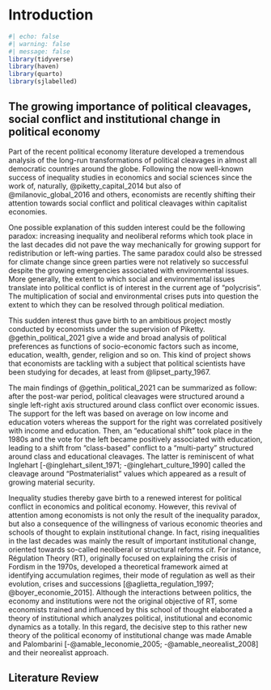 # Introduction


```r
#| echo: false
#| warning: false
#| message: false
library(tidyverse)
library(haven)
library(quarto)
library(sjlabelled)

```

## The growing importance of political cleavages, social conflict and institutional change in political economy

Part of the recent political economy literature developed a tremendous analysis of the long-run transformations of political cleavages in almost all democratic countries around the globe. Following the now well-known success of inequality studies in economics and social sciences since the work of, naturally, @piketty_capital_2014 but also of @milanovic_global_2016 and others, economists are recently shifting their attention towards social conflict and political cleavages within capitalist economies.

One possible explanation of this sudden interest could be the following paradox: increasing inequality and neoliberal reforms which took place in the last decades did not pave the way mechanically for growing support for redistribution or left-wing parties. The same paradox could also be stressed for climate change since green parties were not relatively so successful despite the growing emergencies associated with environmental issues. More generally, the extent to which social and environmental issues translate into political conflict is of interest in the current age of "polycrisis". The multiplication of social and environmental crises puts into question the extent to which they can be resolved through political mediation. 

This sudden interest thus gave birth to an ambitious project mostly conducted by economists under the supervision of Piketty. @gethin_political_2021 give a wide and broad analysis of political preferences as functions of socio-economic factors such as income, education, wealth, gender, religion and so on. This kind of project shows that economists are tackling with a subject that political scientists have been studying for decades, at least from @lipset_party_1967. 

The main findings of @gethin_political_2021 can be summarized as follow: after the post-war period, political cleavages were structured around a single left-right axis structured around class conflict over economic issues. The support for the left was based on average on low income and education voters whereas the support for the right was correlated positively with income and education. Then, an "educational shift" took place in the 1980s and the vote for the left became positively associated with education, leading to a shift from "class-based" conflict to a "multi-party" structured around class and educational cleavages. The latter is reminiscent of what Inglehart [-@inglehart_silent_1971; -@inglehart_culture_1990] called the cleavage around "Postmaterialist" values which appeared as a result of growing material security.

Inequality studies thereby gave birth to a renewed interest for political conflict in economics and political economy. However, this revival of attention among economists is not only the result of the inequality paradox, but also a consequence of the willingness of various economic theories and schools of thought to explain institutional change. In fact, rising inequalities in the last decades was mainly the result of important institutional change, oriented towards so-called neoliberal or structural reforms *cit*. For instance, Régulation Theory (RT), originally focused on explaining the crisis of Fordism in the 1970s, developed a theoretical framework aimed at identifying accumulation regimes, their mode of regulation as well as their evolution, crises and successions [@aglietta_regulation_1997; @boyer_economie_2015]. Although the interactions between politics, the economy and institutions were not the original objective of RT, some economists trained and influenced by this school of thought elaborated a theory of institutional which analyzes political, institutional and economic dynamics as a totally. In this regard, the decisive step to this rather new theory of the political economy of institutional change was made Amable and Palombarini [-@amable_leconomie_2005; -@amable_neorealist_2008] and their neorealist approach.



## Literature Review



